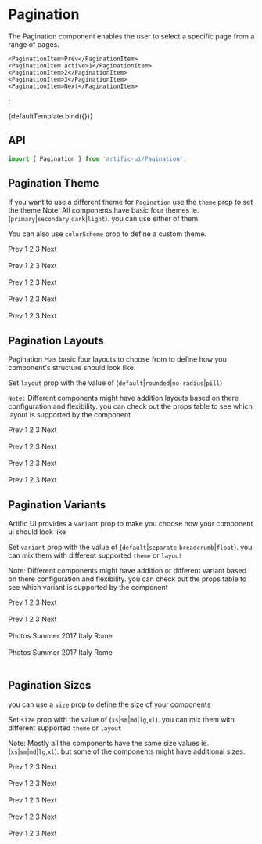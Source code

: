 

# Pagination

The Pagination component enables the user to select a specific page from a range of pages.

	<PaginationItem>Prev</PaginationItem>
	<PaginationItem active>1</PaginationItem>
	<PaginationItem>2</PaginationItem>
	<PaginationItem>3</PaginationItem>
	<PaginationItem>Next</PaginationItem>
</Pagination>;

<div>
	<div name="Default">{defaultTemplate.bind({})}</div>
</div>

## API

```jsx
import { Pagination } from 'artific-ui/Pagination';
```



## Pagination Theme

If you want to use a different theme for `Pagination` use the `theme` prop to set the theme
Note: All components have basic four themes ie. (`primary`|`secondary`|`dark`|`light`). you can use either of them.

You can also use `colorScheme` prop to define a custom theme.

<div>
	<div name="Pagination Theme">
		<Pagination theme="primary">
			<PaginationItem>Prev</PaginationItem>
			<PaginationItem active={true}>1</PaginationItem>
			<PaginationItem>2</PaginationItem>
			<PaginationItem>3</PaginationItem>
			<PaginationItem>Next</PaginationItem>
		</Pagination>
		<br/>
		<br/>
		<Pagination theme="secondary">
			<PaginationItem>Prev</PaginationItem>
			<PaginationItem active={true}>1</PaginationItem>
			<PaginationItem>2</PaginationItem>
			<PaginationItem>3</PaginationItem>
			<PaginationItem>Next</PaginationItem>
		</Pagination>
		<br/>
		<br/>
		<Pagination theme="dark">
			<PaginationItem>Prev</PaginationItem>
			<PaginationItem active={true}>1</PaginationItem>
			<PaginationItem>2</PaginationItem>
			<PaginationItem>3</PaginationItem>
			<PaginationItem>Next</PaginationItem>
		</Pagination>
		<br/>
		<br/>
		<Pagination theme="light">
			<PaginationItem>Prev</PaginationItem>
			<PaginationItem active={true}>1</PaginationItem>
			<PaginationItem>2</PaginationItem>
			<PaginationItem>3</PaginationItem>
			<PaginationItem>Next</PaginationItem>
		</Pagination>
		<br/>
		<br/>
		<Pagination colorScheme={{
			background: 'linear-gradient(45deg, #e736f4, #673ab7)',
			backgroundColor: '#e736f4',
			color: 'white',
		}}>
			<PaginationItem>Prev</PaginationItem>
			<PaginationItem active={true}>1</PaginationItem>
			<PaginationItem>2</PaginationItem>
			<PaginationItem>3</PaginationItem>
			<PaginationItem>Next</PaginationItem>
		</Pagination>
	</div>
</div>

## Pagination Layouts

Pagination Has basic four layouts to choose from to define how you component's structure should look like.

Set `layout` prop with the value of (`default`|`rounded`|`no-radius`|`pill`)

`Note:` Different components might have addition layouts based on there configuration and flexibility. you can check out the props table to see which layout is supported by the component

<div>
	<div name="Pagination Layouts">
		<Pagination layout="default">
			<PaginationItem>Prev</PaginationItem>
			<PaginationItem active={true}>1</PaginationItem>
			<PaginationItem>2</PaginationItem>
			<PaginationItem>3</PaginationItem>
			<PaginationItem>Next</PaginationItem>
		</Pagination>
		<br/>
		<br/>
		<Pagination layout="rounded">
			<PaginationItem>Prev</PaginationItem>
			<PaginationItem active={true}>1</PaginationItem>
			<PaginationItem>2</PaginationItem>
			<PaginationItem>3</PaginationItem>
			<PaginationItem>Next</PaginationItem>
		</Pagination>
		<br/>
		<br/>
		<Pagination layout="pill">
			<PaginationItem>Prev</PaginationItem>
			<PaginationItem active={true}>1</PaginationItem>
			<PaginationItem>2</PaginationItem>
			<PaginationItem>3</PaginationItem>
			<PaginationItem>Next</PaginationItem>
		</Pagination>
		<br/>
		<br/>
		<Pagination layout="no-radius">
			<PaginationItem>Prev</PaginationItem>
			<PaginationItem active={true}>1</PaginationItem>
			<PaginationItem>2</PaginationItem>
			<PaginationItem>3</PaginationItem>
			<PaginationItem>Next</PaginationItem>
		</Pagination>
	</div>
</div>


## Pagination Variants

Artific UI provides a `variant` prop to make you choose how your component ui should look like

Set `variant` prop with the value of (`default`|`separate`|`breadcrumb`|`float`). you can mix them with different supported `theme` or `layout`

Note: Different components might have addition or different variant based on there configuration and flexibility.
you can check out the props table to see which variant is supported by the component

<div>
	<div name="Pagination Variants">
		<Pagination variant="default">
			<PaginationItem>Prev</PaginationItem>
			<PaginationItem active={true}>1</PaginationItem>
			<PaginationItem>2</PaginationItem>
			<PaginationItem>3</PaginationItem>
			<PaginationItem>Next</PaginationItem>
		</Pagination>
		<br/>
		<br/>
		<Pagination variant="separate">
			<PaginationItem>Prev</PaginationItem>
			<PaginationItem active={true}>1</PaginationItem>
			<PaginationItem>2</PaginationItem>
			<PaginationItem>3</PaginationItem>
			<PaginationItem>Next</PaginationItem>
		</Pagination>
		<br/>
		<br/>
		<Pagination variant="breadcrumb">
			<PaginationItem>Photos</PaginationItem>
			<PaginationItem>Summer 2017</PaginationItem>
			<PaginationItem>Italy</PaginationItem>
			<PaginationItem>Rome</PaginationItem>
		</Pagination>
		<br/>
		<br/>
		<Pagination variant="float">
			<PaginationItem>Photos</PaginationItem>
			<PaginationItem>Summer 2017</PaginationItem>
			<PaginationItem>Italy</PaginationItem>
			<PaginationItem>Rome</PaginationItem>
		</Pagination>
		<br/>
		<br/>
	</div>
</div>


## Pagination Sizes

you can use a `size` prop to define the size of your components

Set `size` prop with the value of (`xs`|`sm`|`md`|`lg`,`xl`). you can mix them with different supported `theme` or `layout`

Note: Mostly all the components have the same size values ie.(`xs`|`sm`|`md`|`lg`,`xl`). but some of the components might have additional sizes.

<div>
	<div name="Pagination Sizes">
		<Pagination size="xs">
			<PaginationItem>Prev</PaginationItem>
			<PaginationItem active={true}>1</PaginationItem>
			<PaginationItem>2</PaginationItem>
			<PaginationItem>3</PaginationItem>
			<PaginationItem>Next</PaginationItem>
		</Pagination>
		<br/>
		<br/>
		<Pagination size="sm">
			<PaginationItem>Prev</PaginationItem>
			<PaginationItem active={true}>1</PaginationItem>
			<PaginationItem>2</PaginationItem>
			<PaginationItem>3</PaginationItem>
			<PaginationItem>Next</PaginationItem>
		</Pagination>
		<br/>
		<br/>
		<Pagination size="md">
			<PaginationItem>Prev</PaginationItem>
			<PaginationItem active={true}>1</PaginationItem>
			<PaginationItem>2</PaginationItem>
			<PaginationItem>3</PaginationItem>
			<PaginationItem>Next</PaginationItem>
		</Pagination>
		<br/>
		<br/>
		<Pagination size="lg">
			<PaginationItem>Prev</PaginationItem>
			<PaginationItem active={true}>1</PaginationItem>
			<PaginationItem>2</PaginationItem>
			<PaginationItem>3</PaginationItem>
			<PaginationItem>Next</PaginationItem>
		</Pagination>
		<br/>
		<br/>
		<Pagination size="xl">
			<PaginationItem>Prev</PaginationItem>
			<PaginationItem active={true}>1</PaginationItem>
			<PaginationItem>2</PaginationItem>
			<PaginationItem>3</PaginationItem>
			<PaginationItem>Next</PaginationItem>
		</Pagination>
		<br/>
		<br/>
	</div>
</div>
